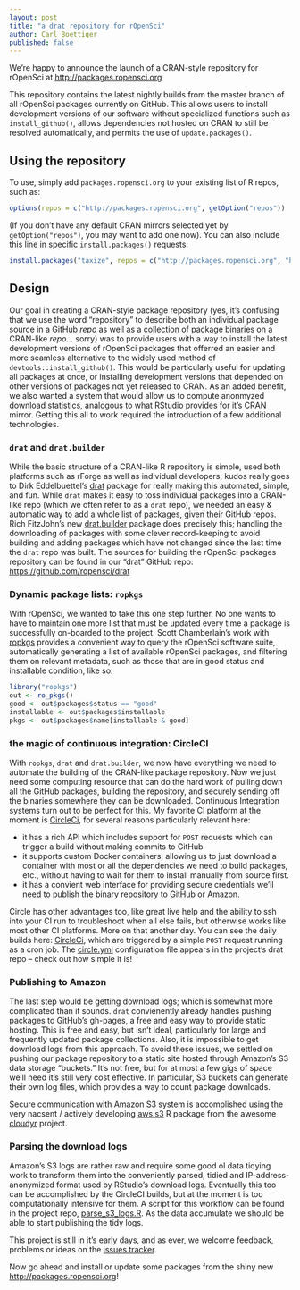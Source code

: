 ```yaml
---
layout: post
title: "a drat repository for rOpenSci"
author: Carl Boettiger
published: false
---
```



We're happy to announce the launch of a CRAN-style repository for rOpenSci at [http://packages.ropensci.org](http://packages.ropensci.org)

This repository contains the latest nightly builds from the master branch of all rOpenSci packages currently on GitHub. This allows users to install development versions of our software without specialized functions such as `install_github()`, allows
dependencies not hosted on CRAN to still be resolved automatically, and permits the use of `update.packages()`. 


## Using the repository

To use, simply add
`packages.ropensci.org` to your existing list of R repos, such as:

```r
options(repos = c("http://packages.ropensci.org", getOption("repos"))
```

(If you don't have any default CRAN mirrors selected yet by `getOption("repos")`, you may want to add one now). You can also include this line in specific `install.packages()` requests:

```r
install.packages("taxize", repos = c("http://packages.ropensci.org", "http://cran.rstudio.com"))
```

## Design

Our goal in creating a CRAN-style package repository (yes, it's confusing that we use the word "repository" to describe both an individual package source in a GitHub _repo_ as well as a collection of package binaries on a CRAN-like _repo_... sorry) was to provide users with a way to install the latest development versions of rOpenSci packages that offerred an easier and more seamless alternative to the widely used method of `devtools::install_github()`.  This would be particularly useful for updating all packages at once, or installing development versions that depended on other versions of packages not yet released to CRAN. As an added benefit, we also wanted a system that would allow us to compute anonmyzed download statistics, analogous to what RStudio provides for it's CRAN mirror.  Getting this all to work required the introduction of a few additional technologies.


### `drat` and `drat.builder`

While the basic structure of a CRAN-like R repository is simple, used both platforms such as rForge as well as individual developers, kudos really goes to Dirk Eddelbuettel's [drat](https://github.com/eddelbuettel/drat) package for really making this automated, simple, and fun.  While `drat` makes it easy to toss individual packages into a CRAN-like repo (which we often refer to as a `drat` repo), we needed an easy & automatic way to add a whole list of packages, given their GitHub repos.  Rich FitzJohn's new [drat.builder](https://github.com/richfitz/drat.builder) package does precisely this; handling the downloading of packages with some clever record-keeping to avoid building and adding packages which have not changed since the last time the `drat` repo was built.  The sources for building the rOpenSci packages repository can be found in our "drat" GitHub repo: [https://github.com/ropensci/drat](https://github.com/ropensci/drat)


### Dynamic package lists: `ropkgs`

With rOpenSci, we wanted to take this one step further.  No one wants to have to maintain one more list that must be updated every time a package is successfully on-boarded to the project.  Scott Chamberlain's work with [ropkgs](https://github.com/ropensci/ropkgs) provides a convenient way to query the rOpenSci software suite, automatically generating a list of available rOpenSci packages, and filtering them on relevant metadata, such as those that are in good status and installable condition, like so:

```r
library("ropkgs")
out <- ro_pkgs()
good <- out$packages$status == "good"
installable <- out$packages$installable
pkgs <- out$packages$name[installable & good]

```

### the magic of continuous integration: CircleCI

With `ropkgs`, `drat` and `drat.builder`, we now have everything we need to automate the building of the CRAN-like package repository.  Now we just need some computing resource that can do the hard work of pulling down all the GitHub packages, building the repository, and securely sending off the binaries somewhere they can be downloaded.  Continuous Integration systems turn out to be perfect for this.  My favorite CI platform at the moment is [CircleCi](https://circleci.com), for several reasons particularly relevant here:


- it has a rich API which includes support for `POST` requests which can trigger a build without making commits to GitHub
- it supports custom Docker containers, allowing us to just download a container with most or all the dependencies we need to build packages, etc., without having to wait for them to install manually from source first.
- it has a convient web interface for providing secure credentials we'll need to publish the binary repository to GitHub or Amazon.

Circle has other advantages too, like great live help and the ability to ssh into your CI run to troubleshoot when all else fails, but otherwise works like most other CI platforms.  More on that another day. You can see the daily builds here: [CircleCi](https://circleci.com/gh/ropensci/drat/tree/gh-pages), which are triggered by a simple `POST` request running as a cron job.  The [circle.yml](https://github.com/ropensci/drat/blob/gh-pages/circle.yml) configuration file appears in the project's drat repo -- check out how simple it is! 

### Publishing to Amazon

The last step would be getting download logs; which is somewhat more complicated than it sounds.  `drat` convienently already handles pushing packages to GitHub's gh-pages, a free and easy way to provide static hosting.  This is free and easy, but isn't ideal, particularly for large and frequently updated package collections.  Also, it is impossible to get download logs from this approach. To avoid these issues, we settled on pushing our package repository to a static site hosted through Amazon's S3 data storage "buckets."  It's not free, but for at most a few gigs of space we'll need it's still very cost effective.  In particular, S3 buckets can generate their own log files, which provides a way to count package downloads.
 
Secure communication with Amazon S3 system is accomplished using the very nacsent / actively developing [aws.s3](https://github.com/cloudyr/aws.s3) R package from the awesome [cloudyr](https://cloudyr.github.io/) project.   
 

### Parsing the download logs

Amazon's S3 logs are rather raw and require some good ol data tidying work to transform them into the conveniently parsed, tidied and IP-address-anonymized format used by RStudio's download logs.  Eventually this too can be accomplished by the CircleCI builds, but at the moment is too computationally intensive for them.  A script for this workflow can be found in the project repo, [parse_s3_logs.R](https://github.com/ropensci/drat/blob/gh-pages/parse_s3_logs.R).  As the data accumulate we should be able to start publishing the tidy logs.  

This project is still in it's early days, and as ever, we welcome feedback, problems or ideas on the [issues tracker](https://github.com/ropensci/drat/issues).

Now go ahead and install or update some packages from the shiny new [http://packages.ropensci.org](http://packages.ropensci.org)!

